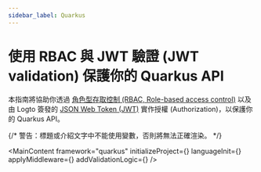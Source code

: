 ```yaml
---
sidebar_label: Quarkus
---
```




# 使用 RBAC 與 JWT 驗證 (JWT validation) 保護你的 Quarkus API

本指南將協助你透過 [角色型存取控制 (RBAC, Role-based access control)](/authorization/role-based-access-control) 以及由 Logto 簽發的 [JSON Web Token (JWT)](https://auth.wiki/jwt) 實作授權 (Authorization)，以保護你的 Quarkus API。

{/* 警告：標題或介紹文字中不能使用變數，否則將無法正確渲染。 */}

<MainContent
  framework="quarkus"
  initializeProject={<InitProject />}
  languageInit={<Init />}
  applyMiddleware={<ApplyMiddleware />}
  addValidationLogic={<AddValidationLogic framework="quarkus" />}
/>
